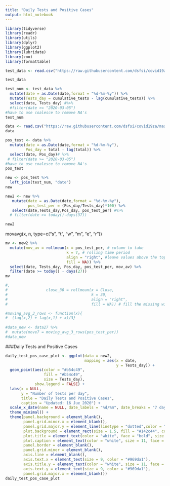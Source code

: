 ```yaml
---
title: "Daily Tests and Positive Cases"
output: html_notebook
---
```


```r
library(tidyverse)
library(readr)
library(utils)
library(dplyr)
library(ggplot2)
library(lubridate)
library(zoo)
library(formattable)
```

<!-- number of tests -->
```r
test_data <- read.csv("https://raw.githubusercontent.com/dsfsi/covid19za/master/data/covid19za_timeline_testing.csv", na.strings = "", fileEncoding = "UTF-8-BOM")

test_data
```

```r
test_num <- test_data %>% 
  mutate(date = as.Date(date,format = "%d-%m-%y")) %>% 
  mutate(Tests_day = cumulative_tests - lag(cumulative_tests)) %>% 
  select(date, Tests_day) #%>% 
  #filter(date >= "2020-03-05")
#have to use coalesce to remove NA's
test_num
```

<!-- positive tests -->
```r
data <- read.csv("https://raw.githubusercontent.com/dsfsi/covid19za/master/data/covid19za_provincial_cumulative_timeline_confirmed.csv",na.strings = "", fileEncoding = "UTF-8-BOM", stringsAsFactors = TRUE)
data
```

```r
pos_test <- data %>% 
  mutate(date = as.Date(date,format = "%d-%m-%y"),
         Pos_day = total - lag(total)) %>% 
  select(date, Pos_day)# %>% 
 # filter(date >= "2020-03-05")
#have to use coalesce to remove NA's
pos_test
```

```r
new <- pos_test %>% 
  left_join(test_num, "date")
new
```



```r
new2 <- new %>% 
   mutate(date = as.Date(date,format = "%d-%m-%y"),
          pos_test_per = (Pos_day/Tests_day)*100) %>% 
   select(date,Tests_day,Pos_day, pos_test_per) #%>% 
  # filter(date >= today()-days(37))

new2
```



movavg(x, n, type=c("s", "t", "w", "m", "e", "r"))
<!-- Moving Average -->
```r
mv <- new2 %>% 
  mutate(mov_av = rollmean(x = pos_test_per, # column to take
                           k = 7, # rolling time period
                           align = "right", #leave values above the top
                           fill = NA)) %>% 
  select(date, Tests_day, Pos_day, pos_test_per, mov_av) %>% 
  filter(date >= today() - days(27))
mv

#, 
#                 close_30 = rollmean(x = Close, 
#                                     k = 30, 
#                                     align = "right", 
#                                     fill = NA)) # fill the missing with NA))

#moving_avg_3_rows <- function(x){
#  (lag(x,2) + lag(x,1) + x)/3}
  
#data_new <- data27 %>% 
#  mutate(move7 = moving_avg_3_rows(pos_test_per))
#data_new
```


###Daily Tests and Positive Cases
```r
daily_test_pos_case_plot <- ggplot(data = new2,
                                   mapping = aes(x = date,
                                                 y = Tests_day)) + 
  geom_point(aes(color = "#b54c49",
                 fill = "#b54c49", 
                 size = Tests_day),
             show.legend = FALSE) +
  labs(x = NULL,
       y = "Number of tests per day", 
       title = "Daily Tests and Positive Cases",
       caption = "Updated: 16 Jue 2020") +
  scale_x_date(name = NULL, date_labels = "%d/%m", date_breaks = "7 day")+
  theme_minimal() + 
  theme(panel.background = element_blank(),
        panel.grid.minor.x = element_blank(),
        panel.grid.major.y = element_line(linetype = "dotted",color = "lightblue"),
        plot.background = element_rect(size = 1.5, fill = "#142c44", colour = "#969da1"),
        plot.title = element_text(color = "white", face = "bold", size = rel(1.5)),
        plot.caption = element_text(color = "white", size = 11, face = "bold", hjust = 0.0),
        panel.border = element_blank(),
        panel.grid.minor = element_blank(),
        axis.line = element_blank(),
        axis.text.x = element_text(size = 9, color = "#969da1"),
        axis.title.y = element_text(color = "white", size = 11, face = "bold"),
        axis.text.y = element_text(size = 9, color = "#969da1"),
        panel.grid.major.x = element_blank())
daily_test_pos_case_plot
```


